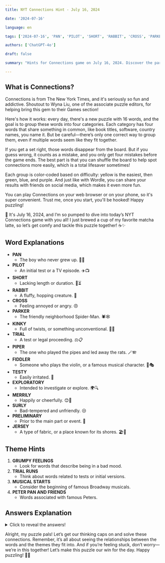 ```yaml
---
title: NYT Connections Hint - July 16, 2024

date: '2024-07-16'

language: en

tags: ['2024-07-16', 'PAN', 'PILOT', 'SHORT', 'RABBIT', 'CROSS', 'PARKER', 'KINKY', 'TRIAL', 'PIPER', 'FIDDLER', 'TESTY', 'EXPLORATORY', 'MERRILY', 'SURLY', 'PRELIMINARY', 'JERSEY']

authors: ['ChatGPT-4o']

draft: false

summary: "Hints for Connections game on July 16, 2024. Discover the partial answers..."

---
```


## What is Connections?
Connections is from The New York Times, and it's seriously so fun and addictive. Shoutout to Wyna Liu, one of the associate puzzle editors, for helping bring this gem to their Games section!

Here's how it works: every day, there's a new puzzle with 16 words, and the goal is to group these words into four categories. Each category has four words that share something in common, like book titles, software, country names, you name it. But be careful—there’s only one correct way to group them, even if multiple words seem like they fit together. 

If you get a set right, those words disappear from the board. But if you guess wrong, it counts as a mistake, and you only get four mistakes before the game ends. The best part is that you can shuffle the board to help spot connections more easily, which is a total lifesaver sometimes!

Each group is color-coded based on difficulty: yellow is the easiest, then green, blue, and purple. And just like with Wordle, you can share your results with friends on social media, which makes it even more fun.

You can play Connections on your web browser or on your phone, so it's super convenient. Trust me, once you start, you'll be hooked! Happy puzzling!

🌸 It's July 16, 2024, and I’m so pumped to dive into today’s NYT Connections game with you all! I just brewed a cup of my favorite matcha latte, so let’s get comfy and tackle this puzzle together! ☕✨

## Word Explanations

- **PAN**
  - The boy who never grew up. 🧒✨
- **PILOT**
  - An initial test or a TV episode. ✈️📺
- **SHORT**
  - Lacking length or duration. 📏⏳
- **RABBIT**
  - A fluffy, hopping creature. 🐇
- **CROSS**
  - Feeling annoyed or angry. 😠
- **PARKER**
  - The friendly neighborhood Spider-Man. 🕷️🕸️
- **KINKY**
  - Full of twists, or something unconventional. 💃🔗
- **TRIAL**
  - A test or legal proceeding. ⚖️📋
- **PIPER**
  - The one who played the pipes and led away the rats. 🪄🪗
- **FIDDLER**
  - Someone who plays the violin, or a famous musical character. 🎻🎭
- **TESTY**
  - Easily irritated. 😤
- **EXPLORATORY**
  - Intended to investigate or explore. 🌍🔍
- **MERRILY**
  - Happily or cheerfully. 😊🎵
- **SURLY**
  - Bad-tempered and unfriendly. 😒
- **PRELIMINARY**
  - Prior to the main part or event. 📝
- **JERSEY**
  - A type of fabric, or a place known for its shores. 🏖️👕

## Theme Hints

1. **GRUMPY FEELINGS**
   - Look for words that describe being in a bad mood.
2. **TRIAL RUNS**
   - Think about words related to tests or initial versions.
3. **MUSICAL STARTS**
   - Consider the beginning of famous Broadway musicals.
4. **PETER PAN AND FRIENDS**
   - Words associated with famous Peters.

## Answers Explanation

<details>
  <summary>Click to reveal the answers!</summary>

- **GRUMPY FEELINGS**: CROSS, SHORT, SURLY, TESTY
  - These words all describe being in a bad mood or easily irritated.
  
- **TRIAL RUNS**: EXPLORATORY, PILOT, PRELIMINARY, TRIAL
  - These words are related to testing or initial attempts.
  
- **MUSICAL STARTS**: FIDDLER, JERSEY, KINKY, MERRILY
  - These are the beginnings of titles of famous Broadway musicals.
  
- **PETER PAN AND FRIENDS**: PAN, PARKER, PIPER, RABBIT
  - These are famous characters named Peter.

</details>

Alright, my puzzle pals! Let’s get our thinking caps on and solve these connections. Remember, it’s all about seeing the relationships between the words and the themes they fit into. And if you’re feeling stuck, don’t worry—we’re in this together! Let’s make this puzzle our win for the day. Happy puzzling! 🧩✨